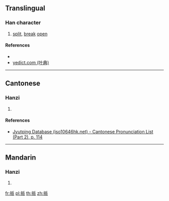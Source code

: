 ==Translingual==

===Han character===
{{Han char|rn=64|rad=手|as=06|sn=9|four=52032|canj=QHHV|ids=⿰扌𠂢}}

# [[split]], [[break]] [[open]]

====References====
* {{Han ref|kx=0429.040|dkj=12018|dj=0777.200|hdz=31871.110|uh=6300|ud=25344|bh=CEE0|bd=52960}}
* [http://yedict.com/htm/63/6300.htm yedict.com (叶典)]

----

==Cantonese==

===Hanzi===
{{yue-hanzi|jyut=[[baak3]]|y=baak3}}

# {{defn|lang=yue|sort=手06}}

====References====
* [http://www.iso10646hk.net/jp/document/download.jsp Jyutping Database (iso10646hk.net) - Cantonese Pronunciation List (Part 2), p. 114]

----

==Mandarin==

===Hanzi===
{{cmn-hanzi|pin=[[bāi]] ([[bai1]])|wg=pai<sup>1</sup>}}

# {{defn|lang=cmn|sort=手06}}

[[fr:挀]]
[[pl:挀]]
[[th:挀]]
[[zh:挀]]